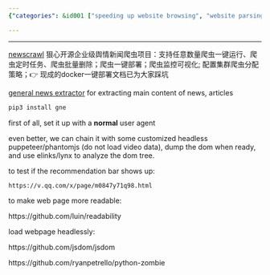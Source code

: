 ```yaml
---
{"categories": &id001 ["speeding up website browsing", "website parsing and scraping", "elinks/lynx", "Python", "open-source tools", "NewsCrawl", "General News Extractor"], "category": "Web Scraping", "date": "2022-09-12 07:24:30", "description": "This article explores ways to improve the speed of website browsing, parsing, and scraping using elinks/lynx and Python. It introduces open-source tools like NewsCrawl for sentiment analysis and General News Extractor for news content extraction. Additionally, it covers customizing headless puppeteer/phantomjs and utilizing readability and jsdom to enhance the process.", "tags": *id001, "title": "Elinks/Lynx With Python: How To Speed Up Headless Website Browsing/Parsing/Scraping With Cookies"}

---
```


------

[newscrawl](https://github.com/casual-silva/NewsCrawl) 狠心开源企业级舆情新闻爬虫项目：支持任意数量爬虫一键运行、爬虫定时任务、爬虫批量删除；爬虫一键部署；爬虫监控可视化; 配置集群爬虫分配策略；👉 现成的docker一键部署文档已为大家踩坑

[general news extractor](https://github.com/GeneralNewsExtractor/GeneralNewsExtractor/) for extracting main content of news, articles

```bash
pip3 install gne

```

first of all, set it up with a **normal** user agent

even better, we can chain it with some customized headless puppeteer/phantomjs (do not load video data), dump the dom when ready, and use elinks/lynx to analyze the dom tree.

to test if the recommendation bar shows up:

`https://v.qq.com/x/page/m0847y71q98.html`

to make web page more readable:

https://github.com/luin/readability

load webpage headlessly:

https://github.com/jsdom/jsdom

https://github.com/ryanpetrello/python-zombie

